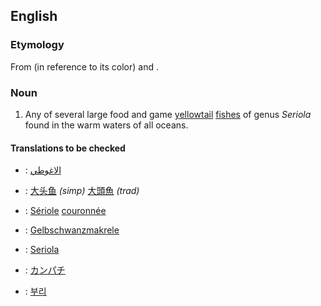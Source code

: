 ==English==

===Etymology===
From {{term|amber}} (in reference to its color) and {{term|jack}}.

===Noun===
{{wikipedia}}
{{en-noun}}

# Any of several large food and game [[yellowtail]] [[fish]]es of genus ''Seriola'' found in the warm waters of all oceans.

====Translations to be checked====
{{checktrans}}	
{{top}}
* {{ttbc|Arabic}}: [[الاغوطي]] <!-- translate.google.com / machine translation -->
* {{ttbc|Chinese}}: [[大头鱼]] ''(simp)'' [[大頭魚 ]] ''(trad)'' <!-- translate.google.com / machine translation -->
* {{ttbc|French}}: [[Sériole]] [[couronnée]] <!-- translate.google.com / machine translation -->
* {{ttbc|German}}: [[Gelbschwanzmakrele]] <!-- translate.google.com / machine translation -->
{{mid}}
* {{ttbc|Italian}}: [[Seriola]] <!-- translate.google.com / machine translation -->
* {{ttbc|Japanese}}: [[カンパチ]] <!-- translate.google.com / machine translation -->
* {{ttbc|Korean}}: [[부리]] <!-- translate.google.com / machine translation -->
{{bottom}}